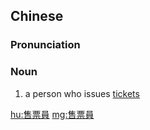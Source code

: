{{also|售票员}}
==Chinese==
{{zh-forms|s=售票员|type=21}}

===Pronunciation===
{{zh-pron
|m=shòupiàoyuán
|cat=n
}}

===Noun===
{{zh-noun}}

# a person who issues [[ticket]]s

[[hu:售票員]]
[[mg:售票員]]